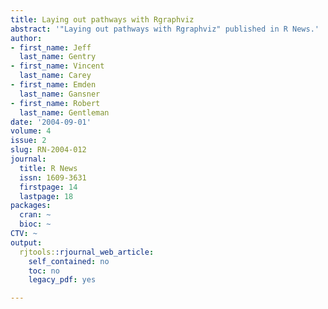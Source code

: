```yaml
---
title: Laying out pathways with Rgraphviz
abstract: '"Laying out pathways with Rgraphviz" published in R News.'
author:
- first_name: Jeff
  last_name: Gentry
- first_name: Vincent
  last_name: Carey
- first_name: Emden
  last_name: Gansner
- first_name: Robert
  last_name: Gentleman
date: '2004-09-01'
volume: 4
issue: 2
slug: RN-2004-012
journal:
  title: R News
  issn: 1609-3631
  firstpage: 14
  lastpage: 18
packages:
  cran: ~
  bioc: ~
CTV: ~
output:
  rjtools::rjournal_web_article:
    self_contained: no
    toc: no
    legacy_pdf: yes

---
```


